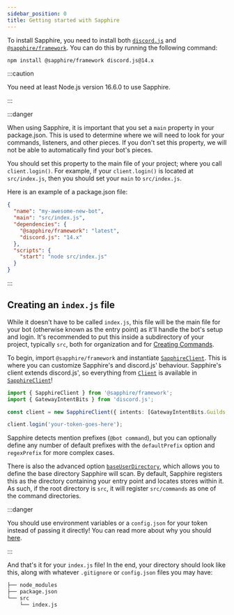 ```yaml
---
sidebar_position: 0
title: Getting started with Sapphire
---
```


To install Sapphire, you need to install both [`discord.js`](https://discord.js.org) and
[`@sapphire/framework`](../../../). You can do this by running the following command:

```bash npm2yarn2pnpm
npm install @sapphire/framework discord.js@14.x
```

:::caution

You need at least Node.js version 16.6.0 to use Sapphire.

:::

:::danger

When using Sapphire, it is important that you set a `main` property in your package.json. This is used to determine
where we will need to look for your commands, listeners, and other pieces. If you don't set this property, we will not
be able to automatically find your bot's pieces.

You should set this property to the main file of your project; where you call `client.login()`. For example, if your
`client.login()` is located at `src/index.js`, then you should set your `main` to `src/index.js`.

Here is an example of a package.json file:

```json
{
  "name": "my-awesome-new-bot",
  "main": "src/index.js",
  "dependencies": {
    "@sapphire/framework": "latest",
    "discord.js": "14.x"
  },
  "scripts": {
    "start": "node src/index.js"
  }
}
```

:::

## Creating an `index.js` file

While it doesn't have to be called `index.js`, this file will be the main file for your bot (otherwise known as the
entry point) as it'll handle the bot's setup and login. It's recommended to put this inside a subdirectory of your
project, typically `src`, both for organization and for [Creating Commands](creating-a-basic-command).

To begin, import `@sapphire/framework` and instantiate [`SapphireClient`][sapphire]. This is where you can customize
Sapphire's and discord.js' behaviour. Sapphire's client extends discord.js', so everything from [`Client`][djs-client]
is available in [`SapphireClient`][sapphire]!

```typescript ts2esm2cjs|{3}|{3}
import { SapphireClient } from '@sapphire/framework';
import { GatewayIntentBits } from 'discord.js';

const client = new SapphireClient({ intents: [GatewayIntentBits.Guilds, GatewayIntentBits.GuildMessages] });

client.login('your-token-goes-here');
```

Sapphire detects mention prefixes (`@bot command`), but you can optionally define any number of default prefixes with
the `defaultPrefix` option and `regexPrefix` for more complex cases.

There is also the advanced option [`baseUserDirectory`][baseuserdirectory], which allows you to define the base
directory Sapphire will scan. By default, Sapphire registers this as the directory containing your entry point and
locates stores within it. As such, if the root directory is `src`, it will register `src/commands` as one of the command
directories.

:::danger

You should use environment variables or a `config.json` for your token instead of passing it directly! You can read more
about why you should [here][securing-your-token].

:::

And that's it for your `index.js` file! In the end, your directory should look like this, along with whatever
`.gitignore` or `config.json` files you may have:

```bash {4}
├── node_modules
├── package.json
└── src
    └── index.js
```

[sapphire]: ../../Documentation/api-framework/classes/SapphireClient
[djs-client]: https://old.discordjs.dev/#/docs/discord.js/main/class/Client
[baseuserdirectory]: ../../Documentation/api-framework/interfaces/SapphireClientOptions#baseuserdirectory
[securing-your-token]: https://discordjs.guide/preparations/setting-up-a-bot-application.html#your-token
